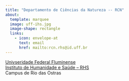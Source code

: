 ```yaml
---
title: "Departamento de Ciências da Natureza -- RCN"
about:
  template: marquee
  image: uff-ihs.jpg
  image-shape: rectangle
  links:
    - icon: envelope-at
      text: email
      href: mailto:rcn.rhs@id.uff.br
---
```


[Univseridade Federal Fluminense](http://www.uff.br) \
[Instituto de Humanidade e Saúde -- RHS](https://ihs.uff.br/)\
Campus de Rio das Ostras


